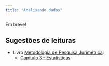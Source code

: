 ```yaml
---
title: "Analisando dados"
---
```


Em breve!

<!-- - Estatísticas descritivas -->

<!-- - Estatísticas agregadas (summarize) -->

<!-- - Regressão Linear -->

<!-- - Extraindo tabelas de regressão (broom, stargazer) -->

## Sugestões de leituras

- Livro [Metodologia de Pesquisa Jurimétrica](https://livro.abj.org.br/):
  - [Capítulo 3 - Estatísticas](https://livro.abj.org.br/03-estatisticas.html)